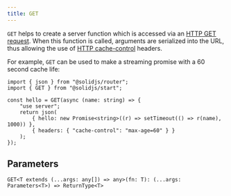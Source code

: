 ```yaml
---
title: GET
---
```


`GET` helps to create a server function which is accessed via an [HTTP GET request](https://developer.mozilla.org/en-US/docs/Web/HTTP/Methods/GET). 
When this function is called, arguments are serialized into the URL, thus allowing the use of [HTTP cache-control](https://developer.mozilla.org/en-US/docs/Web/HTTP/Headers/Cache-Control) headers.

For example, `GET` can be used to make a streaming promise with a 60 second cache life:

```tsx {4, 8}
import { json } from "@solidjs/router";
import { GET } from "@solidjs/start";

const hello = GET(async (name: string) => {
	"use server";
	return json(
		{ hello: new Promise<string>((r) => setTimeout(() => r(name), 1000)) },
		{ headers: { "cache-control": "max-age=60" } }
	);
});
```

## Parameters

`GET<T extends (...args: any[]) => any>(fn: T): (...args: Parameters<T>) => ReturnType<T>`
